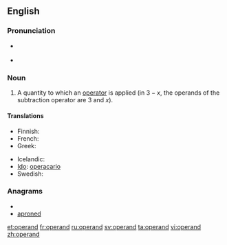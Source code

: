 ==English==

===Pronunciation===
* {{a|UK}} {{IPA|/ɒpə(ɹ)ænd/}}
* {{audio|En-us-operand.ogg|Audio (US)}}

{{rfp|Add US pronunciation}}

===Noun===
{{en-noun}}

# {{mathematics}} A quantity to which an [[operator]] is applied (in <math>3 - x</math>, the operands of the subtraction operator are 3 and <math>x</math>).

====Translations====
{{trans-top|quantity to which an operator is applied}}
* Finnish: {{t-|fi|operandi}}
* French: {{t+|fr|opérande|m}}
* Greek: {{t|el|τελεστέος|m|tr=telestéos}}
{{trans-mid}}
* Icelandic: {{t-|is|þolandi|m}}
* [[Ido]]: [[operacario]]
* Swedish: {{t+|sv|operand}}
{{trans-bottom}}

===Anagrams===
* {{alphagram|adenopr}}
* [[aproned#English|aproned]]

[[et:operand]]
[[fr:operand]]
[[ru:operand]]
[[sv:operand]]
[[ta:operand]]
[[vi:operand]]
[[zh:operand]]